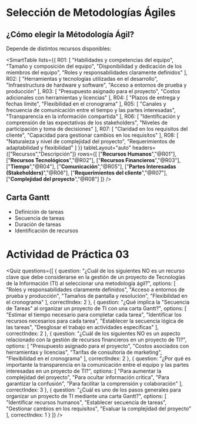 # Selección de Metodologías Ágiles

## ¿Cómo elegir la Métodología Ágil?

Depende de distintos recursos disponibles:

<SmartTable
  lists={{
    R01: [
      "Habilidades y competencias del equipo",
      "Tamaño y composición del equipo",
      "Disponibilidad y dedicación de los miembros del equipo",
      "Roles y responsabilidades claramente definidos"
    ],
    R02: [
      "Herramientas y tecnologías utilizadas en el desarrollo",
      "Infraestructura de hardware y software",
      "Acceso a entornos de prueba y producción"
    ],
    R03: [
      "Presupuesto asignado para el proyecto",
      "Costos adicionales con herramientas y licencias"
    ],
    R04: [
      "Plazos de entrega y fechas límite",
      "Flexibilidad en el cronograma"
    ],
    R05: [
      "Canales y frecuencia de comunicación entre el tiempo y las partes interesadas",
      "Transparencia en la información compartida"
    ],
    R06: [
      "Identificación y comprensión de las expectativas de los stakeholders",
      "Niveles de participación y toma de decisiones"
    ],
    R07: [
      "Claridad en los requisitos del cliente",
      "Capacidad para gestionar cambios en los requisitos"
    ],
    R08: [
      "Naturaleza y nivel de complejidad del proyecto",
      "Requerimientos de adaptabilidad y flexibilidad"
    ]
  }}
  tableLayout="auto"
  headers={["Recursos","Descripción"]}
  rows={[
    ["**Recursos Humanos**","@R01"],
    ["**Recursos Tecnológicos**","@R02"],
    ["**Recursos Financieros**","@R03"],
    ["**Tiempo**","@R04"],
    ["**Comunicación**","@R05"],
    ["**Partes Interesadas (Stakeholders)**","@R06"],
    ["**Requerimientos del cliente**","@R07"],
    ["**Complejidad del proyecto**","@R08"]
  ]}
/>

## Carta Gantt

- Definición de tareas
- Secuencia de tareas
- Duración de tareas
- Identificación de recursos

# Actividad de Práctica 03

<Quiz questions={[
  {
    question: "¿Cuál de los siguientes NO es un recurso clave que debe considerarse en la gestión de un proyecto de Tecnologías de la Información (TI) al seleccionar una metodología ágil?",
    options: [
      "Roles y responsabilidades claramente definidos",
      "Acceso a entornos de prueba y producción",
      "Tamaños de pantalla y resolución",
      "Flexibilidad en el cronograma"
    ],
    correctIndex: 2
  },
  {
    question: "¿Qué implica la \"Secuencia de Tareas\" al organizar un proyecto de TI con una carta Gantt?",
    options: [
      "Estimar el tiempo necesario para completar cada tarea",
      "Identificar los recursos necesarios para cada tarea",
      "Establecer la secuencia lógica de las tareas",
      "Desglosar el trabajo en actividades específicas"
    ],
    correctIndex: 2
  },
  {
    question: "¿Cuál de los siguientes NO es un aspecto relacionado con la gestión de recursos financieros en un proyecto de TI?",
    options: [
      "Presupuesto asignado para el proyecto",
      "Costos asociados con herramientas y licencias",
      "Tarifas de consultoría de marketing",
      "Flexibilidad en el cronograma"
    ],
    correctIndex: 2
  },
  {
    question: "¿Por qué es importante la transparencia en la comunicación entre el equipo y las partes interesadas en un proyecto de TI?",
    options: [
      "Para aumentar la complejidad del proyecto",
      "Para ocultar información crítica",
      "Para garantizar la confusión",
      "Para facilitar la comprensión y colaboración"
    ],
    correctIndex: 3
  },
  {
    question: "¿Cuál es uno de los pasos generales para organizar un proyecto de TI mediante una carta Gantt?",
    options: [
      "Identificar recursos humanos",
      "Establecer secuencia de tareas",
      "Gestionar cambios en los requisitos",
      "Evaluar la complejidad del proyecto"
    ],
    correctIndex: 1
  }
]} />